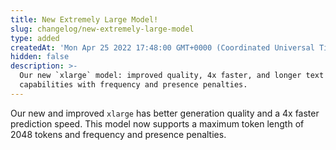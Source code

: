 ```yaml
---
title: New Extremely Large Model!
slug: changelog/new-extremely-large-model
type: added
createdAt: 'Mon Apr 25 2022 17:48:00 GMT+0000 (Coordinated Universal Time)'
hidden: false
description: >-
  Our new `xlarge` model: improved quality, 4x faster, and longer text
  capabilities with frequency and presence penalties.
---
```

Our new and improved `xlarge` has better generation quality and a 4x faster prediction speed. This model now supports a maximum token length of 2048 tokens and frequency and presence penalties.
